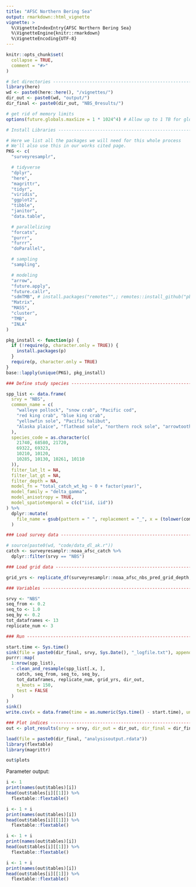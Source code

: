 ```yaml
---
title: "AFSC Northern Bering Sea"
output: rmarkdown::html_vignette
vignette: >
  %\VignetteIndexEntry{AFSC Northern Bering Sea}
  %\VignetteEngine{knitr::rmarkdown}
  %\VignetteEncoding{UTF-8}
---
```


```r
knitr::opts_chunk$set(
  collapse = TRUE,
  comment = "#>"
)
```

```r
# Set directories --------------------------------------------------------------
library(here)
wd <- paste0(here::here(), "/vignettes/")
dir_out <- paste0(wd, "output/")
dir_final <- paste0(dir_out, "NBS_0results/")
```

```r
# get rid of memory limits
options(future.globals.maxSize = 1 * 1024^4) # Allow up to 1 TB for globals

# Install Libraries ------------------------------------------------------------

# Here we list all the packages we will need for this whole process
# We'll also use this in our works cited page.
PKG <- c(
  "surveyresamplr",

  # tidyverse
  "dplyr",
  "here",
  "magrittr",
  "tidyr",
  "viridis",
  "ggplot2",
  "tibble",
  "janitor",
  "data.table",

  # parallelizing
  "forcats",
  "purrr",
  "furrr",
  "doParallel",

  # sampling
  "sampling",

  # modeling
  "arrow",
  "future.apply",
  "future.callr",
  "sdmTMB", # install.packages("remotes"",; remotes::install_github("pbs-assess/sdmTMBextra", dependencies = TRUE",
  "Matrix",
  "MASS",
  "cluster",
  "TMB",
  "INLA"
)

pkg_install <- function(p) {
  if (!require(p, character.only = TRUE)) {
    install.packages(p)
  }
  require(p, character.only = TRUE)
}
base::lapply(unique(PKG), pkg_install)

### Define study species -------------------------------------------------------

spp_list <- data.frame(
  srvy = "NBS",
  common_name = c(
    "walleye pollock", "snow crab", "Pacific cod",
    "red king crab", "blue king crab",
    "yellowfin sole", "Pacific halibut",
    "Alaska plaice", "flathead sole", "northern rock sole", "arrowtooth flounder"
  ),
  species_code = as.character(c(
    21740, 68580, 21720,
    69322, 69323,
    10210, 10120,
    10285, 10130, 10261, 10110
  )),
  filter_lat_lt = NA,
  filter_lat_gt = NA,
  filter_depth = NA,
  model_fn = "total_catch_wt_kg ~ 0 + factor(year)",
  model_family = "delta_gamma",
  model_anisotropy = TRUE,
  model_spatiotemporal = c(c("iid, iid"))
) %>%
  dplyr::mutate(
    file_name = gsub(pattern = " ", replacement = "_", x = (tolower(common_name)))
  )

### Load survey data -----------------------------------------------------------

# source(paste0(wd, "code/data_dl_ak.r"))
catch <- surveyresamplr::noaa_afsc_catch %>%
  dplyr::filter(srvy == "NBS")

### Load grid data -------------------------------------------------------------

grid_yrs <- replicate_df(surveyresamplr::noaa_afsc_nbs_pred_grid_depth, "year", unique(catch$year))

### Variables ------------------------------------------------------------------

srvy <- "NBS"
seq_from <- 0.2
seq_to <- 1.0
seq_by <- 0.2
tot_dataframes <- 13
replicate_num <- 3

### Run ------------------------------------------------------------------------

start.time <- Sys.time()
sink(file = paste0(dir_final, srvy, Sys.Date(), "_logfile.txt"), append = FALSE, split = TRUE)
purrr::map(
  1:nrow(spp_list),
  ~ clean_and_resample(spp_list[.x, ],
    catch, seq_from, seq_to, seq_by,
    tot_dataframes, replicate_num, grid_yrs, dir_out,
    n_knots = 150,
    test = FALSE
  )
)
sink()
write.csv(x = data.frame(time = as.numeric(Sys.time() - start.time), units = units(Sys.time() - start.time)), file = paste0(dir_final, srvy, "_time.csv"))

### Plot indices ---------------------------------------------------------------
out <- plot_results(srvy = srvy, dir_out = dir_out, dir_final = dir_final)
```

```r
load(file = paste0(dir_final, "analysisoutput.rdata"))
library(flextable)
library(magrittr)
```

```r
out$plots
```

Parameter output: 

```r
i <- 1
print(names(out$tables)[i])
head(out$tables[i][[1]]) %>%
  flextable::flextable()
```


```r
i <- 1 + i
print(names(out$tables)[i])
head(out$tables[i][[1]]) %>%
  flextable::flextable()
```


```r
i <- 1 + i
print(names(out$tables)[i])
head(out$tables[i][[1]]) %>%
  flextable::flextable()
```


```r
i <- 1 + i
print(names(out$tables)[i])
head(out$tables[i][[1]]) %>%
  flextable::flextable()
```

